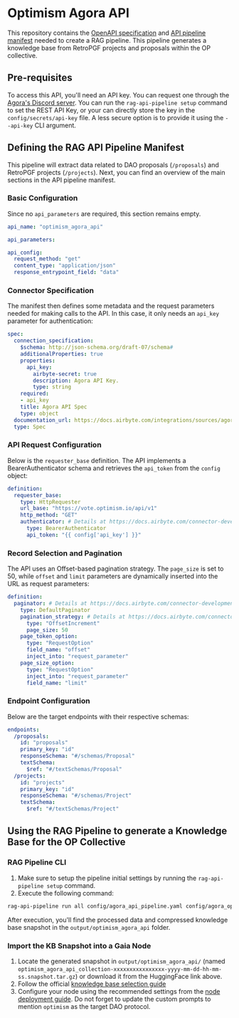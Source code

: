 # Optimism Agora API

This repository contains the [OpenAPI specification](https://github.com/raid-guild/gaianet-rag-api-pipeline/blob/main/config/agora_openapi.yaml) and [API pipeline manifest](https://github.com/raid-guild/gaianet-rag-api-pipeline/blob/main/config/agora_api_pipeline.yaml) needed to create a RAG pipeline. 
This pipeline generates a knowledge base from RetroPGF projects and proposals within the OP collective.

## Pre-requisites

To access this API, you'll need an API key. You can request one through the [Agora's Discord server](https://www.agora.xyz/#Product). You can run the `rag-api-pipeline setup` command to set the REST API Key, 
or your can directly store the key in the `config/secrets/api-key` file. A less secure option is to provide it using the `--api-key` CLI argument.

## Defining the RAG API Pipeline Manifest

This pipeline will extract data related to DAO proposals (`/proposals`) and RetroPGF projects (`/projects`). 
Next, you can find an overview of the main sections in the API pipeline manifest.

### Basic Configuration

Since no `api_parameters` are required, this section remains empty.

```yaml [agora_api_pipeline.yaml]
api_name: "optimism_agora_api"

api_parameters:

api_config:
  request_method: "get"
  content_type: "application/json"
  response_entrypoint_field: "data"
```

### Connector Specification

The manifest then defines some metadata and the request parameters needed for making calls to the API. In this case, it only needs an `api_key` 
parameter for authentication:

```yaml [agora_api_pipeline.yaml]
spec:
  connection_specification:
    $schema: http://json-schema.org/draft-07/schema#
    additionalProperties: true
    properties:
      api_key:
        airbyte-secret: true
        description: Agora API Key.
        type: string
    required:
    - api_key
    title: Agora API Spec
    type: object
  documentation_url: https://docs.airbyte.com/integrations/sources/agora
  type: Spec
```

### API Request Configuration

Below is the `requester_base` definition. The API implements a BearerAuthenticator schema and retrieves the `api_token` from the `config` object:

```yaml [agora_api_pipeline.yaml]
definition:
  requester_base:
    type: HttpRequester
    url_base: "https://vote.optimism.io/api/v1"
    http_method: "GET"
    authenticator: # Details at https://docs.airbyte.com/connector-development/config-based/understanding-the-yaml-file/authentication
      type: BearerAuthenticator
      api_token: "{{ config['api_key'] }}"
```

### Record Selection and Pagination

The API uses an Offset-based pagination strategy. The `page_size` is set to 50, while `offset` and `limit` parameters are dynamically inserted into the URL as request parameters:

```yaml [agora_api_pipeline.yaml]
definition:
  paginator: # Details at https://docs.airbyte.com/connector-development/config-based/understanding-the-yaml-file/pagination
    type: DefaultPaginator
    pagination_strategy: # Details at https://docs.airbyte.com/connector-development/config-based/understanding-the-yaml-file/pagination#offset-increment
      type: "OffsetIncrement"
      page_size: 50
    page_token_option:
      type: "RequestOption"
      field_name: "offset"
      inject_into: "request_parameter"
    page_size_option:
      type: "RequestOption"
      inject_into: "request_parameter"
      field_name: "limit"
```

### Endpoint Configuration

Below are the target endpoints with their respective schemas:

```yaml [agora_api_pipeline.yaml]
endpoints:
  /proposals:
    id: "proposals"
    primary_key: "id"
    responseSchema: "#/schemas/Proposal"
    textSchema:
      $ref: "#/textSchemas/Proposal"
  /projects:
    id: "projects"
    primary_key: "id"
    responseSchema: "#/schemas/Project"
    textSchema:
      $ref: "#/textSchemas/Project"
```

## Using the RAG Pipeline to generate a Knowledge Base for the OP Collective

### RAG Pipeline CLI

1. Make sure to setup the pipeline initial settings by running the `rag-api-pipeline setup` command.
2. Execute the following command:

```bash
rag-api-pipeline run all config/agora_api_pipeline.yaml config/agora_openapi.yaml
```

After execution, you'll find the processed data and compressed knowledge base snapshot in the `output/optimism_agora_api` folder.

### Import the KB Snapshot into a Gaia Node

1. Locate the generated snapshot in `output/optimism_agora_api/` (named `optimism_agora_api_collection-xxxxxxxxxxxxxxxx-yyyy-mm-dd-hh-mm-ss.snapshot.tar.gz`) or download it from the HuggingFace link above.
2. Follow the official [knowledge base selection guide](https://docs.gaianet.ai/node-guide/customize#select-a-knowledge-base)
3. Configure your node using the recommended settings from the [node deployment guide](/cli/node-deployment#recommended-gaia-node-configuration). 
Do not forget to update the custom prompts to mention `optimism` as the target DAO protocol.
